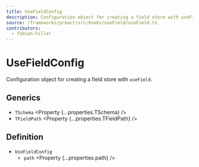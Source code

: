 ```yaml
---
title: UseFieldConfig
description: Configuration object for creating a field store with useField.
source: /frameworks/preact/src/hooks/useField/useField.ts
contributors:
  - fabian-hiller
---
```



# UseFieldConfig

Configuration object for creating a field store with <Link href="../useField/">`useField`</Link>.

## Generics

- `TSchema` <Property {...properties.TSchema} />
- `TFieldPath` <Property {...properties.TFieldPath} />

## Definition

- `UseFieldConfig`
  - `path` <Property {...properties.path} />
